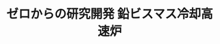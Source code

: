 ﻿---
title: "ゼロからの研究開発 鉛ビスマス冷却高速炉"
category: "環境・社会理工学院"
vol: "81"
interviewee: "高橋 実"
url: ""
tags: []
pdf: "81-4-takahashi.pdf"
career: ""
preface: "高橋研究室では将来の原子力発電において利用が検討されている鉛ビスマス冷却高速炉について研究を行なっている。本稿では原子力発電の基本的な分類や発電方法を取り上げ、その中でも高橋研究室で行われている、鉛ビスマス冷却高速炉における設計・理論の提唱、炉材料の腐食実験や酸素濃度の制御について深く掘り下げていく。"
---
